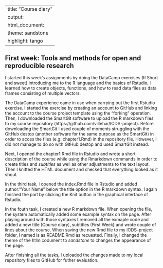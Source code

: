 
---
title: "Course diary"
output:
  html_document:
    theme: sandstone
    highlight: tango
---


## First week: Tools and methods for open and reproducible research



I started this week's assignments by doing the DataCamp exercises (R Short and sweet) introducing me to the R language and the basics of Rstudio. I learned how to create objects, functions, and how to read data files as data frames consisting of multiple vectors. 


The DataCamp experience came in use when carrying out the first Rstudio exercise. I started the exercise by creating an account to GitHub and linking the account to the course project template using the "forking" operation. Then, I downloaded the SmartGit software to upload the R markdown files to my course repository (https://github.com/villehar/IODS-project). Before downloading the SmartGit I used couple of moments struggling with the GitHub destop (another software for the same purpose as the SmartGit) in order to acces the files (e.g. chapter1.Rmd) in the repository file. However, I did not manage to do so with GitHub destop and used SmartGit instead. 


Next, I opened the chapter1.Rmd file in Rstudio and wrote a short description of the course while using the Rmarkdown commands in order to create titles and *subtitles* as well as other adjustments to the text layout. Then I knitted the HTML document and checked that everything looked as it shoul.


In the third task, I opened the index.Rmd file in Rstudio and added author:"Your Name" below the title option in the R markdown syntax. I again finished the part by clicking the Knit button in the graphical interface of Rstudio.


In the fouth task, I created a new R markdown file. When opening the file, the system automatically added some example syntax on the page. After playing around with those syntaxes I removed all the exmaple code and added a new title (Course diary), subtitles (First Week) and wrote couple of lines about the course. When saving the new Rmd file to my IODS-project folder, I named is as README.Rmd as recuested. Finally, I changed the theme of the htlm codument to *sandstone* to changes the appearance of the page.


After finishing all the tasks, I uploaded the changes made to my local repository files to GitHub for futher evaluation. 


